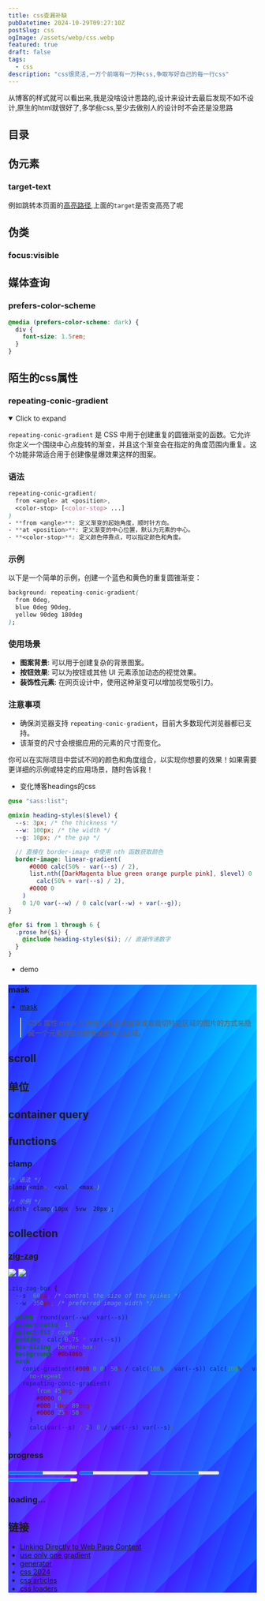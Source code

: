 ```yaml
---
title: css查漏补缺
pubDatetime: 2024-10-29T09:27:10Z
postSlug: css
ogImage: /assets/webp/css.webp
featured: true
draft: false
tags:
  - css
description: "css很灵活,一万个前端有一万种css,争取写好自己的每一行css"
---
```



从博客的样式就可以看出来,我是没啥设计思路的,设计来设计去最后发现不如不设计,原生的html就很好了,多学些css,至少去做别人的设计时不会还是没思路

## 目录

## 伪元素

### target-text

<style is:global>::target-text\{color:red;\}</style>

例如跳转本页面的[高亮路径](/posts/css#:~:text=target),上面的`target`是否变高亮了呢

## 伪类

### focus:visible

## 媒体查询

### prefers-color-scheme

```css
@media (prefers-color-scheme: dark) {
  div {
    font-size: 1.5rem;
  }
}
```

## 陌生的css属性

### repeating-conic-gradient

<div class="flex gap-4">
  <div
    class="w-[100px] h-[100px]"
    style="background-image: repeating-conic-gradient(#000 0 0.675%, #fff 0 12.5%)"
  ></div>
  <div
    class="w-[100px] h-[100px]"
    style="background-image: repeating-conic-gradient(#000 0 12.5%, #fff 0 25%)"
  ></div>
  <div
    class="w-[100px] h-[100px]"
    style="background-image: repeating-conic-gradient(#000 0 25%, #fff 0 50%)"
  ></div>
</div>

<details open class='hv20'>
<summary>Click to expand</summary>

`repeating-conic-gradient` 是 CSS 中用于创建重复的圆锥渐变的函数。它允许你定义一个围绕中心点旋转的渐变，并且这个渐变会在指定的角度范围内重复。这个功能非常适合用于创建像星爆效果这样的图案。

### 语法

```css
repeating-conic-gradient(
  from <angle> at <position>,
  <color-stop> [<color-stop> ...]
)
- **from <angle>**: 定义渐变的起始角度，顺时针方向。
- **at <position>**: 定义渐变的中心位置，默认为元素的中心。
- **<color-stop>**: 定义颜色停靠点，可以指定颜色和角度。
```

### 示例

以下是一个简单的示例，创建一个蓝色和黄色的重复圆锥渐变：

```css
background: repeating-conic-gradient(
  from 0deg,
  blue 0deg 90deg,
  yellow 90deg 180deg
);
```

<div
  class="w-[100px] h-[100px]"
  style="background: repeating-conic-gradient(from 0deg,blue 0deg 90deg,yellow 90deg 180deg)"
></div>

### 使用场景

- **图案背景**: 可以用于创建复杂的背景图案。
- **按钮效果**: 可以为按钮或其他 UI 元素添加动态的视觉效果。
- **装饰性元素**: 在网页设计中，使用这种渐变可以增加视觉吸引力。

### 注意事项

- 确保浏览器支持 `repeating-conic-gradient`，目前大多数现代浏览器都已支持。
- 该渐变的尺寸会根据应用的元素的尺寸而变化。

你可以在实际项目中尝试不同的颜色和角度组合，以实现你想要的效果！如果需要更详细的示例或特定的应用场景，随时告诉我！

</details>

- 变化博客headings的css

```scss
@use "sass:list";

@mixin heading-styles($level) {
  --s: 3px; /* the thickness */
  --w: 100px; /* the width */
  --g: 10px; /* the gap */

  // 直接在 border-image 中使用 nth 函数获取颜色
  border-image: linear-gradient(
      #0000 calc(50% - var(--s) / 2),
      list.nth([DarkMagenta blue green orange purple pink], $level) 0
        calc(50% + var(--s) / 2),
      #0000 0
    )
    0 1/0 var(--w) / 0 calc(var(--w) + var(--g));
}

@for $i from 1 through 6 {
  .prose h#{$i} {
    @include heading-styles($i); // 直接传递数字
  }
}
```

- demo

<div
  style="background:repeating-conic-gradient(from 30deg, #202040 0 60deg, #f4f4f4 0 120deg) 0 / 20px 35px;"
  class="m-5 w-[100px] h-[100px]"
/>

<div
  style="background:repeating-conic-gradient(from 0deg at 50% 50%,rgba(0, 203, 254, 1) 0% 1%,transparent 1% 2%)"
  class="m-5 w-[100px] h-[100px]"
/>

<div
  style="background-image: repeating-linear-gradient(315deg, #00FFFF2E 92%, #073AFF00 100%),repeating-radial-gradient(75% 75% at 238% 218%, #00FFFF12 30%, #073AFF14 39%),radial-gradient(99% 99% at 109% 2%, #00C9FFFF 0%, #073AFF00 100%),radial-gradient(99% 99% at 21% 78%, #7B00FFFF 0%, #073AFF00 100%),radial-gradient(160% 154% at 711px -303px, #2000FFFF 0%, #073AFFFF 100%);"
  class="m-5 w-[100px] h-[100px]"
/>

### mask

- [mask](https://developer.mozilla.org/zh-CN/docs/Web/CSS/mask)

> CSS 属性 mask 允许使用者通过遮罩或者裁切特定区域的图片的方式来隐藏一个元素的部分或者全部可见区域。

## scroll

## 单位

## container query

## functions

### clamp

```css
/* 语法 */
clamp(<min>, <val>, <max>)

/* 示例 */
width: clamp(10px, 5vw, 20px);
```

## collection

### [zig-zag](https://verpex.com/blog/website-tips/how-to-create-a-zig-zag-box-using-css)

<div class="flex flex-wrap justify-center">

<img class="zig-zag-box object-cover" src="/assets/svg/ru01.svg" />

<img class="zig-zag-box-v1 object-cover" src="/assets/svg/ru02.svg" />

</div>

```css
.zig-zag-box {
  --s: 60px; /* control the size of the spikes */
  --w: 350px; /* preferred image width */

  width: round(var(--w), var(--s));
  aspect-ratio: 1;
  object-fit: cover;
  padding: calc(0.75 * var(--s));
  box-sizing: border-box;
  background: #0b486b;
  mask:
    conic-gradient(#000 0 0) 50% / calc(100% - var(--s)) calc(100% - var(--s))
      no-repeat,
    repeating-conic-gradient(
        from 45deg,
        #0000 0,
        #000 1deg 89deg,
        #0000 25% 50%
      )
      calc(var(--s) / 2) 0 / var(--s) var(--s);
}
```

### progress

<div class="grid place-content-center w-full grid-cols-[auto_auto] gap-[20px] py-[80px]">
  <progress value=".5"></progress>
  <progress value=".2"></progress>
  <progress value=".7" class="bottom A"></progress>
  <progress value=".9" class="bottom"></progress>
</div>

### loading...

<div class="grid grid-cols-2 md:grid-cols-3  gap-20 place-items-center">
  <div class="loader-v1 text-white" />
  <div class="loader-v2 text-white" />
  <div class="loader-v3 text-white" />
  <div class="loader-v4 text-white" />
  <div class="loader-circle text-white" />
  <div class="loader-zigzag text-white" />
  <div class="loader-v5 text-white" />
  <div class="loader-infinite text-white" />

</div>

## 链接

- [Linking Directly to Web Page Content](https://alfy.blog/2024/10/19/linking-directly-to-web-page-content.html)
- [use only one gradient](https://css-tricks.com/css-tricks-that-use-only-one-gradient/)
- [generator](https://colorgradient.dev/gradient-generator)
- [css 2024](https://thomasorus.com/new-css-that-can-actually-be-used-in-2024.html)
- [css articles](https://css-articles.com/)
- [css loaders](https://css-loaders.com/)

